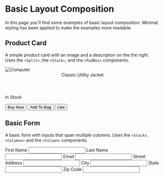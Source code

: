 
<Meta title="Examples/Basic" />

# Basic Layout Composition

In this page you'll find some examples of basic layout composition. Minimal styling has been applied to make the examples more readable.

## Product Card

A simple product card with an image and a description on the the right. Uses the `<Split>`, the `<Stack>`, and the `<PadBox>` components.

<Preview withToolbar>
  <Story name="Product Card">
    <Split fraction="1/4" gutter="none">
      <img src={jacketPic} alt="Computer" />
      <Stack as={PadBox} padding="lg" gutter="lg">
        <header>
          <span>Classic Utility Jacket</span>
        </header>
        <p>In Stock</p>
        <div>
          <button>Buy Now</button>
          <button>Add To Bag</button>
          <button>Like</button>
        </div>
      </Stack>
    </Split>
  </Story>
</Preview>

## Basic Form

A basic form with inputs that span multiple columns. Uses the `<Stack>`, `<Columns>` and the `<Column>` components.

<Preview withToolbar>
  <Story name="Form">
    <Columns as="form" gutter="lg" columns={6}>
      <Column span={3}>
        <Stack as="label" gutter="md">
          First Name
          <input type="text" />
        </Stack>
      </Column>
      <Column span={3}>
        <Stack as="label" gutter="md">
          Last Name
          <input type="text" />
        </Stack>
      </Column>
      <Column span={4}>
        <Stack as="label" gutter="md">
          Email
          <input type="text" />
        </Stack>
      </Column>
      <Column span={6}>
        <Stack as="label" gutter="md">
          Street Address
          <input type="text" />
        </Stack>
      </Column>
      <Column span={2}>
        <Stack as="label" gutter="md">
          City
          <input type="text" />
        </Stack>
      </Column>
      <Column span={2}>
        <Stack as="label" gutter="md">
          State
          <input type="text" />
        </Stack>
      </Column>
      <Column span={2}>
        <Stack as="label" gutter="md">
          Zip Code
          <input type="text" />
        </Stack>
      </Column>
    </Columns>
  </Story>
</Preview>
